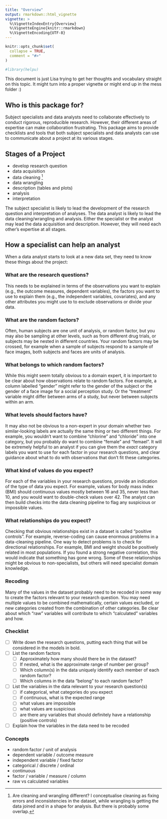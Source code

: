 ```yaml
---
title: "Overview"
output: rmarkdown::html_vignette
vignette: >
  %\VignetteIndexEntry{Overview}
  %\VignetteEngine{knitr::rmarkdown}
  %\VignetteEncoding{UTF-8}
---
```


```r
knitr::opts_chunk$set(
  collapse = TRUE,
  comment = "#>"
)
```

```r
#library(helpu)
```

This document is just Lisa trying to get her thoughts and vocabulary straight on this topic. It might turn into a proper vignette or might end up in the mess folder :)

## Who is this package for?

Subject specialists and data analysts need to collaborate effectively to conduct rigorous, reproducible research. However, their different areas of expertise can make collaboration frustrating. This package aims to provide checklists and tools that both subject specialists and data analysts can use to communicate about a project at its various stages.

## Stages of a Project

- develop research question
- data acquisition
- data cleaning [^1]
- data wrangling
- description (tables and plots)
- analysis
- interpretation

[^1]: Are cleaning and wrangling different? I conceptualise cleaning as fixing errors and inconsistencies in the dataset, while wrangling is getting the data joined and in a shape for analysis. But there is probably some overlap.

The subject specialist is likely to lead the development of the research question and interpretation of analyses. The data analyst is likely to lead the data cleaning/wrangling and analysis. Either the specialist or the analyst may lead the data acquisition and description. However, they will need each other's expertise at all stages.

## How a specialist can help an analyst

When a data analyst starts to look at a new data set, they need to know these things about the project:

### What are the research questions? 

This needs to be explained in terms of the observations you want to explain (e.g., the outcome measures, dependent variables), the factors you want to use to explain them (e.g., the independent variables, covariates), and any other attributes you might use to to exclude observations or divide your data.

### What are the random factors? 

Often, human subjects are one unit of analysis, or random factor, but you may also be sampling at other levels, such as from different drug trials, or subjects may be nested in different countries. Your random factors may be crossed, for example when a sample of subjects respond to a sample of face images, both subjects and faces are units of analysis. 

### What belongs to which random factors?

While this might seem totally obvious to a domain expert, it is important to be clear about how observations relate to random factors. Foe example, a column labelled "gender" might refer to the gender of the subject or the gender of a face image for a social perception study. Or the "treatment" variable might differ between arms of a study, but never between subjects within an arm.

### What levels should factors have?

It may also not be obvious to a non-expert in your domain whether two similar-looking labels are actually the same thing or two different things. For example, you wouldn't want to combine "chlorine" and "chloride" into one category, but you probably do want to combine "female" and "femael". It will be extremely helpful to an analyst if you can give them the *exact* category labels you want to use for each factor in your research questions, and clear guidance about what to do with observations that don't fit these categories.

### What kind of values do you expect?

For each of the variables in your research questions, provide an indication of the type of data you expect. For example, values for body mass index (BMI) should continuous values mostly between 16 and 35, never less than 10, and you would want to double-check values over 42. The analyst can then build checks into the data cleaning pipeline to flag any suspicious or impossible values.

### What relationships do you expect?

Checking that obvious relationships exist in a dataset is called "positive controls". For example, reverse-coding can cause enormous problems in a data-cleaning pipeline. One way to detect problems is to check for directional relationships. For example, BMI and weight should be positively related in most populations. If you found a strong negative correlation, this would indicate that something has gone wrong. Some of these relationships might be obvious to non-specialists, but others will need specialist domain knowledge.

### Recoding

Many of the values in the dataset probably need to be recoded in some way to create the factors relevant to your research question. You may need multiple values to be combined mathematically, certain values excluded, or new categories created from the combination of other categories. Be clear about which "raw" variables will contribute to which "calculated" variables and how. 

### Checklist

- [ ] Write down the research questions, putting each thing that will be considered in the models in bold.
- [ ] List the random factors
    - [ ] Approximately how many should there be in the dataset?
    - [ ] If nested, what is the approximate range of number per group?
    - [ ] Which column(s) in the data uniquely identify each member of each random factor?
    - [ ] Which columns in the data "belong" to each random factor?
- [ ] List the variables in the data relevant to your research question(s)
    - [ ] if categorical, what categories do you expect
    - [ ] if continuous, what is the expected range
    - [ ] what values are impossible
    - [ ] what values are suspicious
    - [ ] are there any variables that should definitely have a relationship (positive controls)
- [ ] Explain how the variables in the data need to be recoded 


### Concepts

- random factor / unit of analysis
- dependent variable / outcome measure
- independent variable / fixed factor
- categorical / discrete / ordinal
- continuous
- factor / variable / measure / column
- raw vs calculated variables





